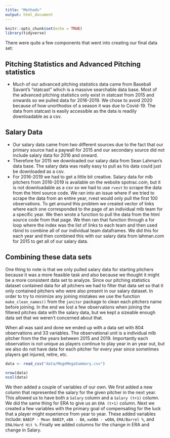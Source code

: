 ```yaml
---
title: "Methods"
output: html_document
---
```


```r
knitr::opts_chunk$set(echo = TRUE)
library(tidyverse)
```

There were quite a few components that went into creating our final data set:

## Pitching Statistics and Advanced Pitching statistics

  - Much of our advanced pitching statistics data came from Baseball Savant's "statcast" which     is a massive searchable data base. Most of the advanced pitching statistics only exist in     statcast from 2015 and onwards so we pulled data for 2016-2019. We chose to avoid 2020 
    because of how unorthodox of a season it was due to Covid-19. The data from statcast
    is easily accessible as the data is readily downloadable as a csv.
    
## Salary Data

  - Our salary data came from two different sources due to the fact that our primary source
    had a paywall for 2015 and our secondary source did not include salary data for 2016 and      onward. 
  - Therefore for 2015 we downloaded our salary data from Sean Lahman's data base. The
    salary data was really easy to pull as his data could just be downloaded as a csv.
  - For 2016-2019 we had to get a little bit creative. Salary data for mlb pitchers from
    2016-2019 is available on the website spotrac.com, but it is not downloadable as a csv so 
    we had to use `rvest` to scrape the data from the html source code. We ran into an issue 
    where if we tried to scrape the data from an entire year, rvest would only pull the first 
    100 observations. To get around this problem we created vector of links where each one 
    corresponded to the page of an individual mlb team for a specific year. We then wrote a       function to pull the data from the html source code from that page. We then ran that          function through a for loop where the index was the list of links to each team and then       used rbind to combine all of our individual team dataframes. We did this for each year
    and then combined this with our salary data from lahman.com for 2015 to get all of our 
    salary data.
    
## Combining these data sets

One thing to note is that we only pulled salary data for starting pitchers because it was a more feasible task and also because we thought it might be a more consistent data set to analyze. Since our pitching statistics dataset contained data for all pitchers we had to filter that data set so that it only contained pitchers who were also present in our salary dataset. In order to try to minimize any joining mistakes we use the function `make_clean_names()` from the `janitor` package to clean each pitchers name before joining. In the end we lost a few observations when joining the filtered pitches data with the salary data, but we kept a sizeable enough data set that we weren't concerned about that.

When all was said and done we ended up with a data set with 804 observations and 33 variables. The observational unit is a individual mlb pitcher from the the years between 2015 and 2019. Importantly each observation is not unique as players continue to play year in an year out, but we also do not have data for each pitcher for every year since sometimes players get injured, retire, etc.

```r
data <- read_csv("data/MegeMegaSummary.csv")

nrow(data)
ncol(data)
```

We then added a couple of variables of our own. We first added a new column that represented the salary for the given pitcher in the next year. This allowed us to have both a `Salary` column and a `Salary (t+1)` column. We did the same thing for ERA to give us an `ERA (t+1)` column. Next we created a few variables with the primary goal of compensating for the luck that a player might experience from year to year. These added variables include: `BABIP - Mean BABIP`, `xBA - BA`, `xwOBA - wOBA`, `ERA/Barrel %`, and `ERA/Hard Hit %`. Finally we added columns for the change in ERA and change in Salary.
    
    
    
    
  